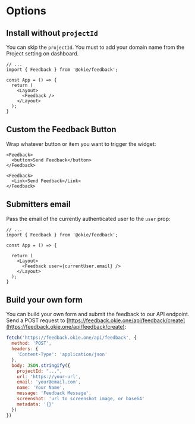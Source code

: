 # Options

## Install without `projectId`

You can skip the `projectId`. You must to add your domain name from the Project setting on dashboard.

```tsx
// ...
import { Feedback } from '@okie/feedback';

const App = () => {
  return (
    <Layout>
      <Feedback />
    </Layout>
  );
}
```

## Custom the Feedback Button

Wrap whatever button or item you want to trigger the widget:

```tsx
<Feedback>
  <button>Send Feedback</button>
</Feedback>
```

```tsx
<Feedback>
  <Link>Send Feedback</Link>
</Feedback>
```


## Submitters email

Pass the email of the currently authenticated user to the `user` prop:

```tsx
// ...
import { Feedback } from '@okie/feedback';

const App = () => {
    
  return (
    <Layout>
      <Feedback user={currentUser.email} />
    </Layout>
  );
}
```

## Build your own form

You can build your own form and submit the feedback to our API endpoint. 
Send a POST request to [https://feedback.okie.one/api/feedback/create](https://feedback.okie.one/api/feedback/create):

```js
fetch('https://feedback.okie.one/api/feedback', {
  method: 'POST',
  headers: {
    'Content-Type': 'application/json'
  },
  body: JSON.stringify({
    projectId: "...",
    url: 'https://your-url',
    email: 'your@email.com',
    name: 'Your Name',
    message: 'Feedback Message',
    screenshot: 'url to screenshot image, or base64'
    metadata: '{}'
  })
})
```


